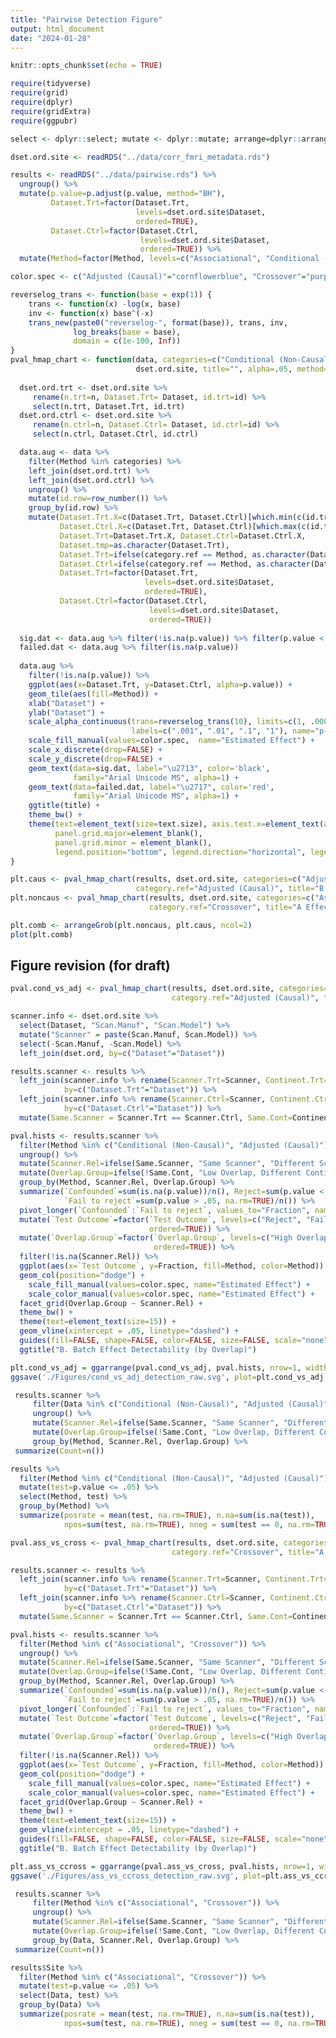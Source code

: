 ```yaml
---
title: "Pairwise Detection Figure"
output: html_document
date: "2024-01-28"
---
```


```r
knitr::opts_chunk$set(echo = TRUE)
```

```r
require(tidyverse)
require(grid)
require(dplyr)
require(gridExtra)
require(ggpubr)
```

```r
select <- dplyr::select; mutate <- dplyr::mutate; arrange=dplyr::arrange

dset.ord.site <- readRDS("../data/corr_fmri_metadata.rds")

results <- readRDS("../data/pairwise.rds") %>%
  ungroup() %>%
  mutate(p.value=p.adjust(p.value, method="BH"),
         Dataset.Trt=factor(Dataset.Trt, 
                            levels=dset.ord.site$Dataset, 
                            ordered=TRUE),
         Dataset.Ctrl=factor(Dataset.Ctrl, 
                             levels=dset.ord.site$Dataset, 
                             ordered=TRUE)) %>%
  mutate(Method=factor(Method, levels=c("Associational", "Conditional (Non-Causal)", "Adjusted (Causal)", "Crossover"), ordered=TRUE))

color.spec <- c("Adjusted (Causal)"="cornflowerblue", "Crossover"="purple", "Conditional (Non-Causal)"="orange","Associational"="red")
```

```r
reverselog_trans <- function(base = exp(1)) {
    trans <- function(x) -log(x, base)
    inv <- function(x) base^(-x)
    trans_new(paste0("reverselog-", format(base)), trans, inv, 
              log_breaks(base = base), 
              domain = c(1e-100, Inf))
}
pval_hmap_chart <- function(data, categories=c("Conditional (Non-Causal)", "Adjusted (Causal)"), category.ref="Adjusted (Causal)",
                            dset.ord.site, title="", alpha=.05, method="Raw", text.size=15, preproc=TRUE) {
  
  dset.ord.trt <- dset.ord.site %>%
     rename(n.trt=n, Dataset.Trt= Dataset, id.trt=id) %>%
     select(n.trt, Dataset.Trt, id.trt)
  dset.ord.ctrl <- dset.ord.site %>%
     rename(n.ctrl=n, Dataset.Ctrl= Dataset, id.ctrl=id) %>%
     select(n.ctrl, Dataset.Ctrl, id.ctrl)

  data.aug <- data %>%
    filter(Method %in% categories) %>%
    left_join(dset.ord.trt) %>%
    left_join(dset.ord.ctrl) %>%
    ungroup() %>%
    mutate(id.row=row_number()) %>%
    group_by(id.row) %>%
    mutate(Dataset.Trt.X=c(Dataset.Trt, Dataset.Ctrl)[which.min(c(id.trt, id.ctrl))],
           Dataset.Ctrl.X=c(Dataset.Trt, Dataset.Ctrl)[which.max(c(id.trt, id.ctrl))],
           Dataset.Trt=Dataset.Trt.X, Dataset.Ctrl=Dataset.Ctrl.X,
           Dataset.tmp=as.character(Dataset.Trt),
           Dataset.Trt=ifelse(category.ref == Method, as.character(Dataset.Ctrl), as.character(Dataset.Trt)),
           Dataset.Ctrl=ifelse(category.ref == Method, as.character(Dataset.tmp), as.character(Dataset.Ctrl)),
           Dataset.Trt=factor(Dataset.Trt,
                              levels=dset.ord.site$Dataset,
                              ordered=TRUE),
           Dataset.Ctrl=factor(Dataset.Ctrl,
                               levels=dset.ord.site$Dataset,
                               ordered=TRUE))
  
  sig.dat <- data.aug %>% filter(!is.na(p.value)) %>% filter(p.value < alpha)
  failed.dat <- data.aug %>% filter(is.na(p.value))
  
  data.aug %>%
    filter(!is.na(p.value)) %>%
    ggplot(aes(x=Dataset.Trt, y=Dataset.Ctrl, alpha=p.value)) +
    geom_tile(aes(fill=Method)) +
    xlab("Dataset") +
    ylab("Dataset") +
    scale_alpha_continuous(trans=reverselog_trans(10), limits=c(1, .0004), breaks=c(.001, .01, .1, 1), 
                           labels=c(".001", ".01", ".1", "1"), name="p-value") +
    scale_fill_manual(values=color.spec,  name="Estimated Effect") +
    scale_x_discrete(drop=FALSE) +
    scale_y_discrete(drop=FALSE) +
    geom_text(data=sig.dat, label="\u2713", color='black',
              family="Arial Unicode MS", alpha=1) +
    geom_text(data=failed.dat, label="\u2717", color='red',
              family="Arial Unicode MS", alpha=1) +
    ggtitle(title) +
    theme_bw() +
    theme(text=element_text(size=text.size), axis.text.x=element_text(angle=90, hjust = 0.95, vjust=.2),
          panel.grid.major=element_blank(),
          panel.grid.minor = element_blank(),
          legend.position="bottom", legend.direction="horizontal", legend.box="vertical")
}
```

```r
plt.caus <- pval_hmap_chart(results, dset.ord.site, categories=c("Adjusted (Causal)", "Conditional (Non-Causal)"),
                            category.ref="Adjusted (Causal)", title="B Demographic-Adjusted Effects")
plt.noncaus <- pval_hmap_chart(results, dset.ord.site, categories=c("Associational", "Crossover"),
                               category.ref="Crossover", title="A Effects without demographic adjustment")

plt.comb <- arrangeGrob(plt.noncaus, plt.caus, ncol=2)
plot(plt.comb)
```


## Figure revision (for draft)

```r
pval.cond_vs_adj <- pval_hmap_chart(results, dset.ord.site, categories=c("Conditional (Non-Causal)", "Adjusted (Causal)"),
                                    category.ref="Adjusted (Causal)", title="A. Comparing Conditional and Causal Approaches for \nBatch Effect Detection")

scanner.info <- dset.ord.site %>% 
  select(Dataset, "Scan.Manuf", "Scan.Model") %>%
  mutate("Scanner" = paste(Scan.Manuf, Scan.Model)) %>%
  select(-Scan.Manuf, -Scan.Model) %>%
  left_join(dset.ord, by=c("Dataset"="Dataset"))

results.scanner <- results %>%
  left_join(scanner.info %>% rename(Scanner.Trt=Scanner, Continent.Trt=Continent),
            by=c("Dataset.Trt"="Dataset")) %>%
  left_join(scanner.info %>% rename(Scanner.Ctrl=Scanner, Continent.Ctrl=Continent),
            by=c("Dataset.Ctrl"="Dataset")) %>%
  mutate(Same.Scanner = Scanner.Trt == Scanner.Ctrl, Same.Cont=Continent.Trt == Continent.Ctrl)

pval.hists <- results.scanner %>%
  filter(Method %in% c("Conditional (Non-Causal)", "Adjusted (Causal)")) %>%
  ungroup() %>%
  mutate(Scanner.Rel=ifelse(Same.Scanner, "Same Scanner", "Different Scanner")) %>%
  mutate(Overlap.Group=ifelse(!Same.Cont, "Low Overlap, Different Continent", ifelse(Overlap > .05, "High Overlap, Same Continent", "Low Overlap, Same Continent"))) %>%
  group_by(Method, Scanner.Rel, Overlap.Group) %>%
  summarize(`Confounded`=sum(is.na(p.value))/n(), Reject=sum(p.value < .05, na.rm=TRUE)/n(), 
            `Fail to reject`=sum(p.value > .05, na.rm=TRUE)/n()) %>%
  pivot_longer(`Confounded`:`Fail to reject`, values_to="Fraction", names_to="Test Outcome") %>%
  mutate(`Test Outcome`=factor(`Test Outcome`, levels=c("Reject", "Fail to reject", "Confounded"),
                               ordered=TRUE)) %>%
  mutate(`Overlap.Group`=factor(`Overlap.Group`, levels=c("High Overlap, Same Continent", "Low Overlap, Same Continent", "Low Overlap, Different Continent"),
                                ordered=TRUE)) %>%
  filter(!is.na(Scanner.Rel)) %>%
  ggplot(aes(x=`Test Outcome`, y=Fraction, fill=Method, color=Method)) +
  geom_col(position="dodge") +
    scale_fill_manual(values=color.spec, name="Estimated Effect") +
    scale_color_manual(values=color.spec, name="Estimated Effect") +
  facet_grid(Overlap.Group ~ Scanner.Rel) +
  theme_bw() +
  theme(text=element_text(size=15)) +
  geom_vline(xintercept = .05, linetype="dashed") +
  guides(fill=FALSE, shape=FALSE, color=FALSE, size=FALSE, scale="none") +
  ggtitle("B. Batch Effect Detectability (by Overlap)")

plt.cond_vs_adj = ggarrange(pval.cond_vs_adj, pval.hists, nrow=1, widths=c(1.5, 1.1))
ggsave('./Figures/cond_vs_adj_detection_raw.svg', plot=plt.cond_vs_adj, width=11, height=7.5)
```


```r
 results.scanner %>%
     filter(Data %in% c("Conditional (Non-Causal)", "Adjusted (Causal)")) %>%
     ungroup() %>%
     mutate(Scanner.Rel=ifelse(Same.Scanner, "Same Scanner", "Different Scanner")) %>%
     mutate(Overlap.Group=ifelse(!Same.Cont, "Low Overlap, Different Continent", ifelse(Overlap > .05, "High Overlap, Same Continent", "Low Overlap, Same Continent"))) %>%
     group_by(Method, Scanner.Rel, Overlap.Group) %>%
 summarize(Count=n())

results %>%
  filter(Method %in% c("Conditional (Non-Causal)", "Adjusted (Causal)")) %>%
  mutate(test=p.value <= .05) %>%
  select(Method, test) %>%
  group_by(Method) %>%
  summarize(posrate = mean(test, na.rm=TRUE), n.na=sum(is.na(test)), 
            npos=sum(test, na.rm=TRUE), nneg = sum(test == 0, na.rm=TRUE), ntot=n())
```

```r
pval.ass_vs_cross <- pval_hmap_chart(results, dset.ord.site, categories=c("Associational", "Crossover"),
                                    category.ref="Crossover", title="A. Comparing Associational and Crossover Effects for \nBatch Effect Detection")

results.scanner <- results %>%
  left_join(scanner.info %>% rename(Scanner.Trt=Scanner, Continent.Trt=Continent),
            by=c("Dataset.Trt"="Dataset")) %>%
  left_join(scanner.info %>% rename(Scanner.Ctrl=Scanner, Continent.Ctrl=Continent),
            by=c("Dataset.Ctrl"="Dataset")) %>%
  mutate(Same.Scanner = Scanner.Trt == Scanner.Ctrl, Same.Cont=Continent.Trt == Continent.Ctrl)

pval.hists <- results.scanner %>%
  filter(Method %in% c("Associational", "Crossover")) %>%
  ungroup() %>%
  mutate(Scanner.Rel=ifelse(Same.Scanner, "Same Scanner", "Different Scanner")) %>%
  mutate(Overlap.Group=ifelse(!Same.Cont, "Low Overlap, Different Continent", ifelse(Overlap > .05, "High Overlap, Same Continent", "Low Overlap, Same Continent"))) %>%
  group_by(Method, Scanner.Rel, Overlap.Group) %>%
  summarize(`Confounded`=sum(is.na(p.value))/n(), Reject=sum(p.value < .05, na.rm=TRUE)/n(), 
            `Fail to reject`=sum(p.value > .05, na.rm=TRUE)/n()) %>%
  pivot_longer(`Confounded`:`Fail to reject`, values_to="Fraction", names_to="Test Outcome") %>%
  mutate(`Test Outcome`=factor(`Test Outcome`, levels=c("Reject", "Fail to reject", "Confounded"),
                               ordered=TRUE)) %>%
  mutate(`Overlap.Group`=factor(`Overlap.Group`, levels=c("High Overlap, Same Continent", "Low Overlap, Same Continent", "Low Overlap, Different Continent"),
                                ordered=TRUE)) %>%
  filter(!is.na(Scanner.Rel)) %>%
  ggplot(aes(x=`Test Outcome`, y=Fraction, fill=Method, color=Method)) +
  geom_col(position="dodge") +
    scale_fill_manual(values=color.spec, name="Estimated Effect") +
    scale_color_manual(values=color.spec, name="Estimated Effect") +
  facet_grid(Overlap.Group ~ Scanner.Rel) +
  theme_bw() +
  theme(text=element_text(size=15)) +
  geom_vline(xintercept = .05, linetype="dashed") +
  guides(fill=FALSE, shape=FALSE, color=FALSE, size=FALSE, scale="none") +
  ggtitle("B. Batch Effect Detectability (by Overlap)")

plt.ass_vs_ccross = ggarrange(pval.ass_vs_cross, pval.hists, nrow=1, widths=c(1.5, 1.1))
ggsave('./Figures/ass_vs_ccross_detection_raw.svg', plot=plt.ass_vs_ccross, width=11, height=7.5)
```


```r
 results.scanner %>%
     filter(Method %in% c("Associational", "Crossover")) %>%
     ungroup() %>%
     mutate(Scanner.Rel=ifelse(Same.Scanner, "Same Scanner", "Different Scanner")) %>%
     mutate(Overlap.Group=ifelse(!Same.Cont, "Low Overlap, Different Continent", ifelse(Overlap > .05, "High Overlap, Same Continent", "Low Overlap, Same Continent"))) %>%
     group_by(Data, Scanner.Rel, Overlap.Group) %>%
 summarize(Count=n())

results$Site %>%
  filter(Method %in% c("Associational", "Crossover")) %>%
  mutate(test=p.value <= .05) %>%
  select(Data, test) %>%
  group_by(Data) %>%
  summarize(posrate = mean(test, na.rm=TRUE), n.na=sum(is.na(test)), 
            npos=sum(test, na.rm=TRUE), nneg = sum(test == 0, na.rm=TRUE), ntot=n())
```

